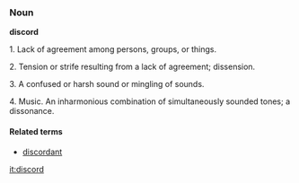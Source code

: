 ===Noun===
'''discord'''

1. Lack of agreement among persons, groups, or things.

2. Tension or strife resulting from a lack of agreement; dissension.

3. A confused or harsh sound or mingling of sounds.

4. Music. An inharmonious combination of simultaneously sounded tones; a dissonance.

====Related terms====
*[[discordant]]

[[it:discord]]